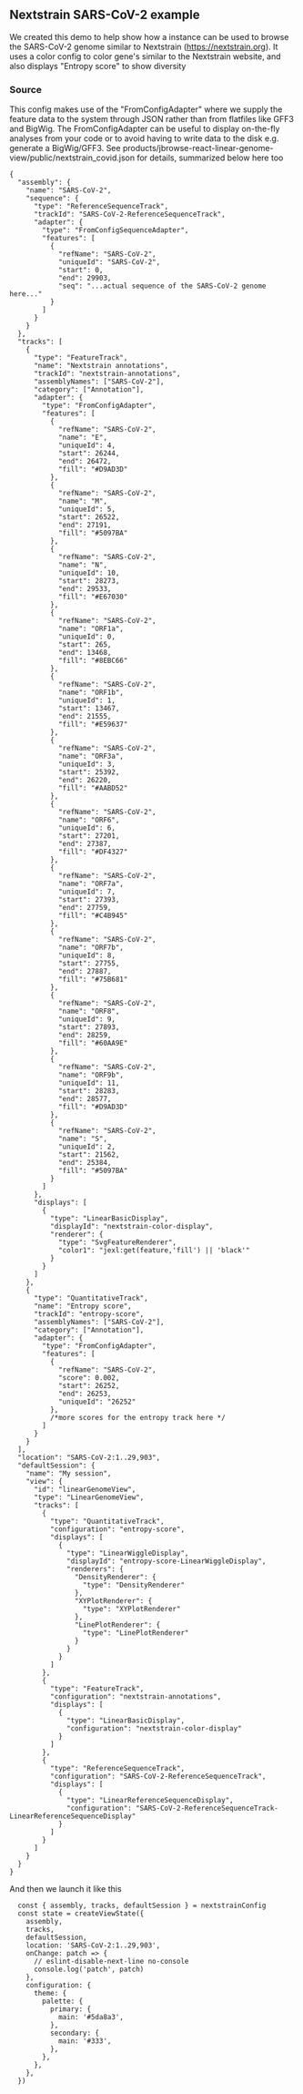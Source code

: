 
<Meta title="Nextstrain SARS-CoV-2 demo" />

## Nextstrain SARS-CoV-2 example

We created this demo to help show how a instance can be used to browse the
SARS-CoV-2 genome similar to Nextstrain (https://nextstrain.org). It uses a
color config to color gene's similar to the Nextstrain website, and also
displays "Entropy score" to show diversity

<Canvas>
  <Story id="linear-view--nextstrain-example" />
</Canvas>

### Source

This config makes use of the "FromConfigAdapter" where we supply the feature
data to the system through JSON rather than from flatfiles like GFF3 and
BigWig. The FromConfigAdapter can be useful to display on-the-fly analyses from
your code or to avoid having to write data to the disk e.g. generate a
BigWig/GFF3. See
products/jbrowse-react-linear-genome-view/public/nextstrain_covid.json for
details, summarized below here too

```
{
  "assembly": {
    "name": "SARS-CoV-2",
    "sequence": {
      "type": "ReferenceSequenceTrack",
      "trackId": "SARS-CoV-2-ReferenceSequenceTrack",
      "adapter": {
        "type": "FromConfigSequenceAdapter",
        "features": [
          {
            "refName": "SARS-CoV-2",
            "uniqueId": "SARS-CoV-2",
            "start": 0,
            "end": 29903,
            "seq": "...actual sequence of the SARS-CoV-2 genome here..."
          }
        ]
      }
    }
  },
  "tracks": [
    {
      "type": "FeatureTrack",
      "name": "Nextstrain annotations",
      "trackId": "nextstrain-annotations",
      "assemblyNames": ["SARS-CoV-2"],
      "category": ["Annotation"],
      "adapter": {
        "type": "FromConfigAdapter",
        "features": [
          {
            "refName": "SARS-CoV-2",
            "name": "E",
            "uniqueId": 4,
            "start": 26244,
            "end": 26472,
            "fill": "#D9AD3D"
          },
          {
            "refName": "SARS-CoV-2",
            "name": "M",
            "uniqueId": 5,
            "start": 26522,
            "end": 27191,
            "fill": "#5097BA"
          },
          {
            "refName": "SARS-CoV-2",
            "name": "N",
            "uniqueId": 10,
            "start": 28273,
            "end": 29533,
            "fill": "#E67030"
          },
          {
            "refName": "SARS-CoV-2",
            "name": "ORF1a",
            "uniqueId": 0,
            "start": 265,
            "end": 13468,
            "fill": "#8EBC66"
          },
          {
            "refName": "SARS-CoV-2",
            "name": "ORF1b",
            "uniqueId": 1,
            "start": 13467,
            "end": 21555,
            "fill": "#E59637"
          },
          {
            "refName": "SARS-CoV-2",
            "name": "ORF3a",
            "uniqueId": 3,
            "start": 25392,
            "end": 26220,
            "fill": "#AABD52"
          },
          {
            "refName": "SARS-CoV-2",
            "name": "ORF6",
            "uniqueId": 6,
            "start": 27201,
            "end": 27387,
            "fill": "#DF4327"
          },
          {
            "refName": "SARS-CoV-2",
            "name": "ORF7a",
            "uniqueId": 7,
            "start": 27393,
            "end": 27759,
            "fill": "#C4B945"
          },
          {
            "refName": "SARS-CoV-2",
            "name": "ORF7b",
            "uniqueId": 8,
            "start": 27755,
            "end": 27887,
            "fill": "#75B681"
          },
          {
            "refName": "SARS-CoV-2",
            "name": "ORF8",
            "uniqueId": 9,
            "start": 27893,
            "end": 28259,
            "fill": "#60AA9E"
          },
          {
            "refName": "SARS-CoV-2",
            "name": "ORF9b",
            "uniqueId": 11,
            "start": 28283,
            "end": 28577,
            "fill": "#D9AD3D"
          },
          {
            "refName": "SARS-CoV-2",
            "name": "S",
            "uniqueId": 2,
            "start": 21562,
            "end": 25384,
            "fill": "#5097BA"
          }
        ]
      },
      "displays": [
        {
          "type": "LinearBasicDisplay",
          "displayId": "nextstrain-color-display",
          "renderer": {
            "type": "SvgFeatureRenderer",
            "color1": "jexl:get(feature,'fill') || 'black'"
          }
        }
      ]
    },
    {
      "type": "QuantitativeTrack",
      "name": "Entropy score",
      "trackId": "entropy-score",
      "assemblyNames": ["SARS-CoV-2"],
      "category": ["Annotation"],
      "adapter": {
        "type": "FromConfigAdapter",
        "features": [
          {
            "refName": "SARS-CoV-2",
            "score": 0.002,
            "start": 26252,
            "end": 26253,
            "uniqueId": "26252"
          },
          /*more scores for the entropy track here */
        ]
      }
    }
  ],
  "location": "SARS-CoV-2:1..29,903",
  "defaultSession": {
    "name": "My session",
    "view": {
      "id": "linearGenomeView",
      "type": "LinearGenomeView",
      "tracks": [
        {
          "type": "QuantitativeTrack",
          "configuration": "entropy-score",
          "displays": [
            {
              "type": "LinearWiggleDisplay",
              "displayId": "entropy-score-LinearWiggleDisplay",
              "renderers": {
                "DensityRenderer": {
                  "type": "DensityRenderer"
                },
                "XYPlotRenderer": {
                  "type": "XYPlotRenderer"
                },
                "LinePlotRenderer": {
                  "type": "LinePlotRenderer"
                }
              }
            }
          ]
        },
        {
          "type": "FeatureTrack",
          "configuration": "nextstrain-annotations",
          "displays": [
            {
              "type": "LinearBasicDisplay",
              "configuration": "nextstrain-color-display"
            }
          ]
        },
        {
          "type": "ReferenceSequenceTrack",
          "configuration": "SARS-CoV-2-ReferenceSequenceTrack",
          "displays": [
            {
              "type": "LinearReferenceSequenceDisplay",
              "configuration": "SARS-CoV-2-ReferenceSequenceTrack-LinearReferenceSequenceDisplay"
            }
          ]
        }
      ]
    }
  }
}

```

And then we launch it like this

```
  const { assembly, tracks, defaultSession } = nextstrainConfig
  const state = createViewState({
    assembly,
    tracks,
    defaultSession,
    location: 'SARS-CoV-2:1..29,903',
    onChange: patch => {
      // eslint-disable-next-line no-console
      console.log('patch', patch)
    },
    configuration: {
      theme: {
        palette: {
          primary: {
            main: '#5da8a3',
          },
          secondary: {
            main: '#333',
          },
        },
      },
    },
  })
```
